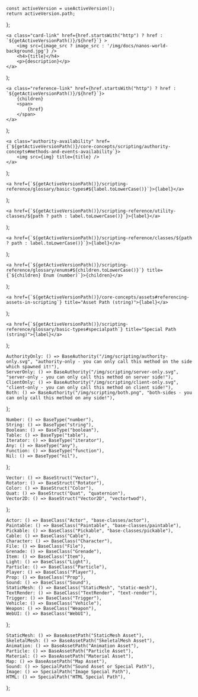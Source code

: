 
<!-- Getter to get the current version path - for links -->
	const activeVersion = useActiveVersion();
	return activeVersion.path;
};


<!-- Square Card Link -->
	<a class="card-link" href={href.startsWith("http") ? href : `${getActiveVersionPath()}/${href}`} > 
		<img src={image_src ? image_src : '/img/docs/nanos-world-background.jpg'} />
		<h4>{title}</h4>
		<p>{description}</p>
	</a>
);

<!-- Rectangular Reference Link -->
	<a class="reference-link" href={href.startsWith("http") ? href : `${getActiveVersionPath()}/${href}`}>
		{children}
		<span>
			{href}
		</span>
	</a>
);


<!-- Generic Base Authority component -->
	<a class="authority-availability" href={`${getActiveVersionPath()}/core-concepts/scripting/authority-concepts#methods-and-events-availability`}>
		<img src={img} title={title} />
	</a>
);

<!-- Generic Basic Type component -->
	<a href={`${getActiveVersionPath()}/scripting-reference/glossary/basic-types#${label.toLowerCase()}`}>{label}</a>
);

<!-- Generic Struct Type component -->
	<a href={`${getActiveVersionPath()}/scripting-reference/utility-classes/${path ? path : label.toLowerCase()}`}>{label}</a>
);

<!-- Generic Struct Type component -->
	<a href={`${getActiveVersionPath()}/scripting-reference/classes/${path ? path : label.toLowerCase()}`}>{label}</a>
);

<!-- Define Enum component -->
	<a href={`${getActiveVersionPath()}/scripting-reference/glossary/enums#${children.toLowerCase()}`} title={`${children} Enum (number)`}>{children}</a>
);

<!-- Define Asset Path component -->
	<a href={`${getActiveVersionPath()}/core-concepts/assets#referencing-assets-in-scripting`} title="Asset Path (string)">{label}</a>
);

<!-- Define Special Path component -->
	<a href={`${getActiveVersionPath()}/scripting-reference/glossary/basic-types#specialpath`} title="Special Path (string)">{label}</a>
);


<!-- Defines Authority Types componenets -->
	AuthorityOnly: () => BaseAuthority("/img/scripting/authority-only.svg", "authority-only - you can only call this method on the side which spawned it!"),
	ServerOnly: () => BaseAuthority("/img/scripting/server-only.svg", "server-only - you can only call this method on server side!"),
	ClientOnly: () => BaseAuthority("/img/scripting/client-only.svg", "client-only - you can only call this method on client side!"),
	Both: () => BaseAuthority("/img/scripting/both.png", "both-sides - you can only call this method on any side!"),
};

<!-- Defines Basic Types componenets -->
	Number: () => BaseType("number"),
	String: () => BaseType("string"),
	Boolean: () => BaseType("boolean"),
	Table: () => BaseType("table"),
	Iterator: () => BaseType("iterator"),
	Any: () => BaseType("any"),
	Function: () => BaseType("function"),
	Nil: () => BaseType("nil"),
};

<!-- Defines Struct Types componenets -->
	Vector: () => BaseStruct("Vector"),
	Rotator: () => BaseStruct("Rotator"),
	Color: () => BaseStruct("Color"),
	Quat: () => BaseStruct("Quat", "quaternion"),
	Vector2D: () => BaseStruct("Vector2D", "vectortwod"),
};

<!-- Defines Classes componenets -->
	Actor: () => BaseClass("Actor", "base-classes/actor"),
	Paintable: () => BaseClass("Paintable", "base-classes/paintable"),
	Pickable: () => BaseClass("Pickable", "base-classes/pickable"),
	Cable: () => BaseClass("Cable"),
	Character: () => BaseClass("Character"),
	File: () => BaseClass("File"),
	Grenade: () => BaseClass("Grenade"),
	Item: () => BaseClass("Item"),
	Light: () => BaseClass("Light"),
	Particle: () => BaseClass("Particle"),
	Player: () => BaseClass("Player"),
	Prop: () => BaseClass("Prop"),
	Sound: () => BaseClass("Sound"),
	StaticMesh: () => BaseClass("StaticMesh", "static-mesh"),
	TextRender: () => BaseClass("TextRender", "text-render"),
	Trigger: () => BaseClass("Trigger"),
	Vehicle: () => BaseClass("Vehicle"),
	Weapon: () => BaseClass("Weapon"),
	WebUI: () => BaseClass("WebUI"),
};

<!-- Defines Assets Path -->
	StaticMesh: () => BaseAssetPath("StaticMesh Asset"),
	SkeletalMesh: () => BaseAssetPath("SkeletalMesh Asset"),
	Animation: () => BaseAssetPath("Animation Asset"),
	Particle: () => BaseAssetPath("Particle Asset"),
	Material: () => BaseAssetPath("Material Asset"),
	Map: () => BaseAssetPath("Map Asset"),
	Sound: () => SpecialPath("Sound Asset or Special Path"),
	Image: () => SpecialPath("Image Special Path"),
	HTML: () => SpecialPath("HTML Special Path"),
};